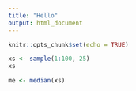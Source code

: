 ```yaml
---
title: "Hello"
output: html_document
---
```


```r
knitr::opts_chunk$set(echo = TRUE)
```

```r
xs <- sample(1:100, 25)
xs
```
```r
me <- median(xs)
```
